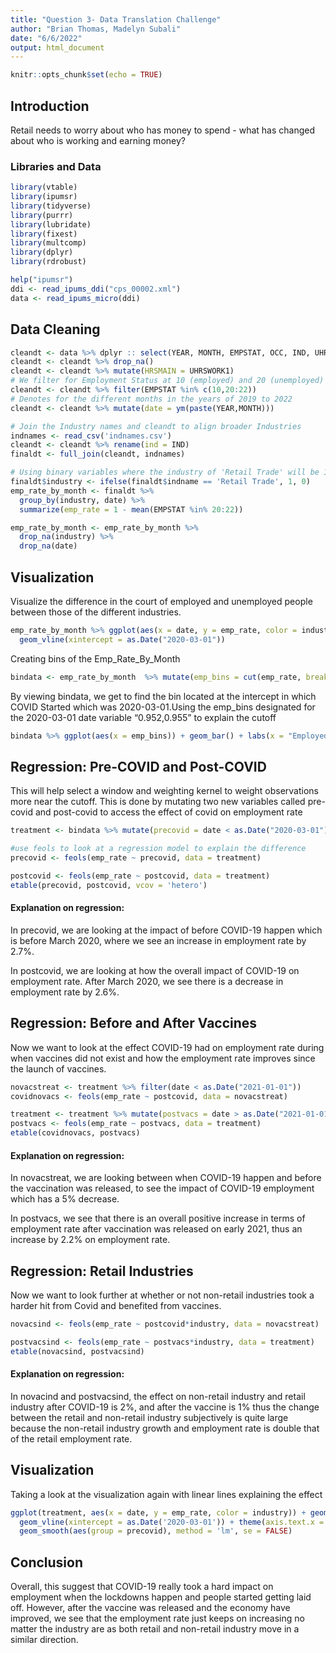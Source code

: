 ```yaml
---
title: "Question 3- Data Translation Challenge"
author: "Brian Thomas, Madelyn Subali"
date: "6/6/2022"
output: html_document
---
```


```r
knitr::opts_chunk$set(echo = TRUE)
```

## Introduction

Retail needs to worry about who has money to spend - what has changed about who is working and earning money?

### Libraries and Data
```r
library(vtable)
library(ipumsr)
library(tidyverse)
library(purrr)
library(lubridate)
library(fixest)
library(multcomp)
library(dplyr)
library(rdrobust)

help("ipumsr")
ddi <- read_ipums_ddi("cps_00002.xml")
data <- read_ipums_micro(ddi)
```

## Data Cleaning 
```r
cleandt <- data %>% dplyr :: select(YEAR, MONTH, EMPSTAT, OCC, IND, UHRSWORK1, WKSTAT)
cleandt <- cleandt %>% drop_na()
cleandt <- cleandt %>% mutate(HRSMAIN = UHRSWORK1)
# We filter for Employment Status at 10 (employed) and 20 (unemployed)
cleandt <- cleandt %>% filter(EMPSTAT %in% c(10,20:22))
# Denotes for the different months in the years of 2019 to 2022
cleandt <- cleandt %>% mutate(date = ym(paste(YEAR,MONTH)))

# Join the Industry names and cleandt to align broader Industries
indnames <- read_csv('indnames.csv')
cleandt <- cleandt %>% rename(ind = IND)
finaldt <- full_join(cleandt, indnames)

# Using binary variables where the industry of 'Retail Trade' will be 1, and others will be 0.
finaldt$industry <- ifelse(finaldt$indname == 'Retail Trade', 1, 0)
emp_rate_by_month <- finaldt %>%
  group_by(industry, date) %>%
  summarize(emp_rate = 1 - mean(EMPSTAT %in% 20:22))

emp_rate_by_month <- emp_rate_by_month %>% 
  drop_na(industry) %>%
  drop_na(date)
```

## Visualization 
Visualize the difference in the court of employed and unemployed people between those of the different industries. 
```r
emp_rate_by_month %>% ggplot(aes(x = date, y = emp_rate, color = industry)) + geom_point() + labs(y = "Employed Rate", x = "Date") + 
  geom_vline(xintercept = as.Date("2020-03-01"))
```

Creating bins of the Emp_Rate_By_Month
```r
bindata <- emp_rate_by_month  %>% mutate(emp_bins = cut(emp_rate, breaks = 36))
```

By viewing bindata, we get to find the bin located at the intercept in which COVID Started which was 2020-03-01.Using the emp_bins designated for the 2020-03-01 date variable "0.952,0.955" to explain the cutoff

```r
bindata %>% ggplot(aes(x = emp_bins)) + geom_bar() + labs(x = "Employed Rate Bins") + geom_vline(xintercept = '(0.952,0.955]') + theme(axis.text.x = element_blank())
```

## Regression: Pre-COVID and Post-COVID
This will help select a window and weighting kernel to weight observations more near the cutoff. This is done by mutating two new variables called pre-covid and post-covid to access the effect of covid on employment rate

```r
treatment <- bindata %>% mutate(precovid = date < as.Date("2020-03-01"), postcovid = date > as.Date("2020-03-01"))

#use feols to look at a regression model to explain the difference
precovid <- feols(emp_rate ~ precovid, data = treatment)

postcovid <- feols(emp_rate ~ postcovid, data = treatment)
etable(precovid, postcovid, vcov = 'hetero')
``` 

#### Explanation on regression: 
In precovid, we are looking at the impact of before COVID-19 happen which is before March 2020, where we see an increase in employment rate by 2.7%. 

In postcovid, we are looking at how the overall impact of COVID-19 on employment rate. After March 2020, we see there is a decrease in employment rate by 2.6%. 

## Regression: Before and After Vaccines 
Now we want to look at the effect COVID-19 had on employment rate during when vaccines did not exist and how the employment rate improves since the launch of vaccines. 

```r
novacstreat <- treatment %>% filter(date < as.Date("2021-01-01"))
covidnovacs <- feols(emp_rate ~ postcovid, data = novacstreat)

treatment <- treatment %>% mutate(postvacs = date > as.Date("2021-01-01"))
postvacs <- feols(emp_rate ~ postvacs, data = treatment)
etable(covidnovacs, postvacs)

```
#### Explanation on regression: 
In novacstreat, we are looking between when COVID-19 happen and before the vaccination was released, to see the impact of COVID-19 employment which has a 5% decrease. 

In postvacs, we see that there is an overall positive increase in terms of employment rate after vaccination was released on early 2021, thus an increase by 2.2% on employment rate. 


## Regression: Retail Industries 
Now we want to look further at whether or not non-retail industries took a harder hit from Covid and benefited from vaccines. 
```r
novacsind <- feols(emp_rate ~ postcovid*industry, data = novacstreat)

postvacsind <- feols(emp_rate ~ postvacs*industry, data = treatment)
etable(novacsind, postvacsind)
```
#### Explanation on regression: 
In novacind and postvacsind, the effect on non-retail industry and retail industry after COVID-19 is 2%, and after the vaccine is 1% thus the change between the retail and non-retail industry subjectively is quite large because the non-retail industry growth and employment rate is double that of the retail employment rate.

## Visualization 
Taking a look at the visualization again with linear lines explaining the effect
```r
ggplot(treatment, aes(x = date, y = emp_rate, color = industry)) + geom_point() + labs(y = "Employment Rate", x = "Date") + 
  geom_vline(xintercept = as.Date('2020-03-01')) + theme(axis.text.x = element_blank()) + 
  geom_smooth(aes(group = precovid), method = 'lm', se = FALSE)
```

## Conclusion
Overall, this suggest that COVID-19 really took a hard impact on employment when the lockdowns happen and people started getting laid off. However, after the vaccine was released and the economy have improved, we see that the employment rate just keeps on increasing no matter the industry are as both retail and non-retail industry move in a similar direction. 









































